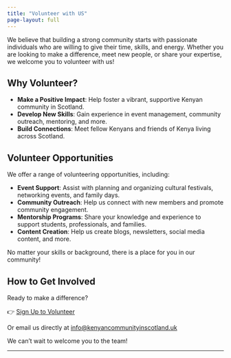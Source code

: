 ```yaml
---
title: "Volunteer with US"
page-layout: full
---
```


We believe that building a strong community starts with passionate individuals who are willing to give their time, skills, and energy. Whether you are looking to make a difference, meet new people, or share your expertise, we welcome you to volunteer with us!

## Why Volunteer?

- **Make a Positive Impact**: Help foster a vibrant, supportive Kenyan community in Scotland.
- **Develop New Skills**: Gain experience in event management, community outreach, mentoring, and more.
- **Build Connections**: Meet fellow Kenyans and friends of Kenya living across Scotland.

## Volunteer Opportunities

We offer a range of volunteering opportunities, including:

- **Event Support**: Assist with planning and organizing cultural festivals, networking events, and family days.
- **Community Outreach**: Help us connect with new members and promote community engagement.
- **Mentorship Programs**: Share your knowledge and experience to support students, professionals, and families.
- **Content Creation**: Help us create blogs, newsletters, social media content, and more.

No matter your skills or background, there is a place for you in our community!

## How to Get Involved

Ready to make a difference?

👉 [Sign Up to Volunteer](#){.btn .btn-primary .btn-lg role="button" aria-label="Sign up to volunteer with the Kenyan Community in Scotland"}

Or email us directly at [info@kenyancommunityinscotland.uk](mailto:info@kenyancommunityinscotland.uk)

We can't wait to welcome you to the team!

---